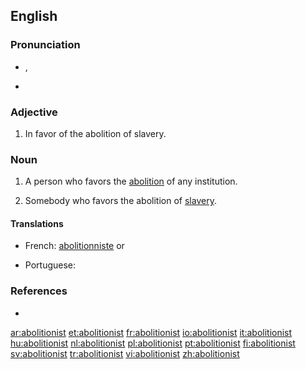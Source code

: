 ==English==

===Pronunciation===
* {{a|UK}} {{IPA|/ˈæ.bə.lɪʃn̩.ɪst/}}, {{SAMPA|1=/"{.b@.lISn=.Ist/}}
* {{a|US}} {{SAMPA|/{'b@lI"S@n@st/}}

===Adjective===
{{en-adj}}

# {{historical}} In favor of the abolition of slavery.

===Noun===
{{en-noun}}

#A person who favors the [[abolition]] of any institution.
#{{historical}} Somebody who favors the abolition of [[slavery]].

====Translations====
{{trans-top|person who favors the abolition}}
* French: [[abolitionniste]] {{m}} or {{f}}
{{trans-mid}}
* Portuguese: {{t+|pt|abolicionista}}
{{trans-bottom}}

===References===
*{{R:Webster 1913}}

[[ar:abolitionist]]
[[et:abolitionist]]
[[fr:abolitionist]]
[[io:abolitionist]]
[[it:abolitionist]]
[[hu:abolitionist]]
[[nl:abolitionist]]
[[pl:abolitionist]]
[[pt:abolitionist]]
[[fi:abolitionist]]
[[sv:abolitionist]]
[[tr:abolitionist]]
[[vi:abolitionist]]
[[zh:abolitionist]]